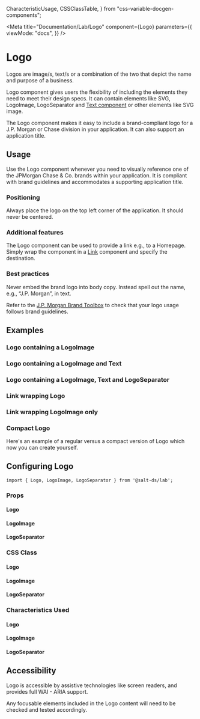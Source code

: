   CharacteristicUsage,
  CSSClassTable,
} from "css-variable-docgen-components";

<Meta
  title="Documentation/Lab/Logo"
  component={Logo}
  parameters={{
    viewMode: "docs",
  }}
/>

# Logo

Logos are image/s, text/s or a combination of the two that depict the name and purpose of a business.

Logo component gives users the flexibility of including the elements they need to meet their design specs. It can contain elements like SVG, LogoImage, LogoSeparator and [Text component](?path=/docs/documentation-core-text--page) or other elements like SVG image.

The Logo component makes it easy to include a brand-compliant logo for a J.P. Morgan or Chase division in your application. It can also support an application title.

## Usage

Use the Logo component whenever you need to visually reference one of the JPMorgan Chase & Co. brands within your application. It is compliant with brand guidelines and accommodates a supporting application title.

### Positioning

Always place the logo on the top left corner of the application. It should never be centered.

### Additional features

The Logo component can be used to provide a link e.g., to a Homepage. Simply wrap the component in a [Link](?path=/story/documentation-core-link--page) component and specify the destination.

### Best practices

Never embed the brand logo into body copy. Instead spell out the name, e.g., “J.P. Morgan”, in text.

Refer to the [J.P. Morgan Brand Toolbox](https://www.jpmcbrandtoolbox.com/) to check that your logo usage follows brand guidelines.

## Examples

### Logo containing a LogoImage

<Canvas>
  <Story id="lab-logo--logo-with-image" />
</Canvas>

### Logo containing a LogoImage and Text

<Canvas>
  <Story id="lab-logo--image-and-text" />
</Canvas>

### Logo containing a LogoImage, Text and LogoSeparator

<Canvas>
  <Story id="lab-logo--image-and-text-with-separator" />
</Canvas>

### Link wrapping Logo

<Canvas>
  <Story id="lab-logo--link-logo" />
</Canvas>

### Link wrapping LogoImage only

<Canvas>
  <Story id="lab-logo--link-on-image" />
</Canvas>

### Compact Logo

Here's an example of a regular versus a compact version of Logo which now you can create yourself.

<Canvas>
  <Story id="lab-logo--regular-vs-compact" />
</Canvas>

## Configuring Logo

```
import { Logo, LogoImage, LogoSeparator } from '@salt-ds/lab';
```

### Props

#### Logo

<ArgsTable of={Logo} />

#### LogoImage

<ArgsTable of={LogoImage} />

#### LogoSeparator

<ArgsTable of={LogoSeparator} />

### CSS Class

#### Logo

<CSSClassTable of={Logo} />

#### LogoImage

<CSSClassTable of={LogoImage} />

#### LogoSeparator

<CSSClassTable of={LogoSeparator} />

### Characteristics Used

#### Logo

<CharacteristicUsage of={Logo} />

#### LogoImage

<CharacteristicUsage of={LogoImage} />

#### LogoSeparator

<CharacteristicUsage of={LogoSeparator} />

## Accessibility

Logo is accessible by assistive technologies like screen readers, and provides full WAI - ARIA support.

Any focusable elements included in the Logo content will need to be checked and tested accordingly.

<HelpAndSupport />
